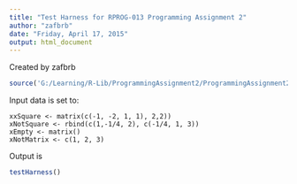 ```yaml
---
title: "Test Harness for RPROG-013 Programming Assignment 2"
author: "zafbrb"
date: "Friday, April 17, 2015"
output: html_document
---
```


Created by zafbrb

```r
source('G:/Learning/R-Lib/ProgrammingAssignment2/ProgrammingAssignment2/cachematrix.R')
```

Input data is set to:

```
xxSquare <- matrix(c(-1, -2, 1, 1), 2,2))
xNotSquare <- rbind(c(1,-1/4, 2), c(-1/4, 1, 3))
xEmpty <- matrix()
xNotMatrix <- c(1, 2, 3)
```
Output is 

```r
testHarness()

```

